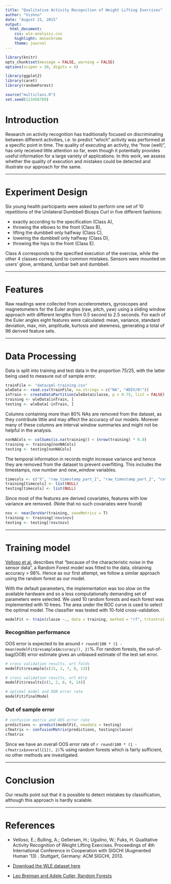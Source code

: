 ```yaml
---
title: "Qualitative Activity Recognition of Weight Lifting Exercises"
author: "Vishnu"
date: "August 21, 2015"
output: 
  html_document:
    css: wle-analysis.css
    highlight: monochrome
    theme: journal
---
```


```r
library(knitr)
opts_chunk$set(message = FALSE, warning = FALSE)
options(scipen = 10, digits = 4)
```


```r
library(ggplot2)
library(caret)
library(randomForest)

source("multiclass.R")
set.seed(123456789)
```

Introduction
===============

Research on activity recognition has traditionally focused on discriminating between different activities, i.e. to predict "which" activity was performed at a specific point in time. The quality of executing an activity, the "how (well)", has only received little attention so far, even though it potentially provides useful information for a large variety of applications. In this work, we assess whether the quality of execution and mistakes could be detected and illustrate our approach for the same. 


***


Experiment Design
====================

Six young health participants were asked to perform one set of 10 repetitions of the Unilateral Dumbbell Biceps Curl in five different fashions:  

* exactly according to the specification (Class A), 
* throwing the elbows to the front (Class B), 
* lifting the dumbbell only halfway (Class C), 
* lowering the dumbbell only halfway (Class D),
* throwing the hips to the front (Class E).  

Class A corresponds to the specified execution of the exercise, while the other 4 classes correspond to common mistakes. Sensors were mounted on users’ glove, armband, lumbar belt and dumbbell.


***


Features
===========

Raw readings were collected from accelerometers, gyroscopes and magnetometers for the Euler angles (raw, pitch, yaw) using a sliding window approach with different lengths from 0.5 second to 2.5 seconds. For each of the Euler angles eight features were calculated: mean, variance, standard deviation, max, min, amplitude, kurtosis and skewness, generating a total of 96 derived feature sets. 


***


Data Processing
==================

Data is split into training and test data in the proportion 75/25, with the latter being used to measure out of sample error.  

```r
trainFile <- "data/pml-training.csv"
wleData <- read.csv(trainFile, na.strings = c("NA", "#DIV/0!"))
inTrain <- createDataPartition(wleData$classe, p = 0.75, list = FALSE)
training <- wleData[inTrain, ]
testing <- wleData[-inTrain, ]
```

Columns containing more than 80% NAs are removed from the dataset, as they contribute little and may affect the accuracy of our models. Morever many of these columns are interval window summaries and might not be helpful in the analysis.

```r
nonNACols <- colSums(is.na(training)) < (nrow(training) * 0.8)
training <- training[nonNACols]
testing <- testing[nonNACols]
```

The temporal information in records might increase variance and hence they are removed from the dataset to prevent overfitting. This includes the timestamps, row number and *new_window* variables.

```r
timecols <- c("X", "raw_timestamp_part_1", "raw_timestamp_part_2", "cvtd_timestamp", "new_window")
training[timecols] <- list(NULL)
testing[timecols] <- list(NULL)
```

Since most of the features are derived covariates, features with low variance are removed. (Note that no such covariates were found)

```r
nsv <- nearZeroVar(training, saveMetrics = T)
training <- training[!nsv$nzv]
testing <- testing[!nsv$nzv]
```


***


Training model
=================

[Velloso et al.][1] describes that "because of the characteristic noise in the sensor data", a Random Forest model was fitted to the data, obtaining accuracy > 98%. Hence as our first attempt, we follow a similar approach using the random forest as our model.  

With the default parameters, the implementation was too slow on the available hardware and so a less computationally demanding set of parameters were selected. We used 10 random forests and each forest was implemented with 10 trees. The area under the ROC curve is used to select the optimal model. The classifier was tested with 10-fold cross-validation.

```r
modelFit <- train(classe ~., data = training, method = "rf", trControl = trainControl(method = "cv", number = 10, summaryFunction = multiClassSummary, classProbs = TRUE), ntree = 10, metric = "ROC")
```


### Recognition performance

OOS error is expected to be around `r round(100 * (1 - mean(modelFit$resample$Accuracy)), 2)`%. For random forests, the out-of-bag(OOB) error estimate gives an unbiased estimate of the test set error.

```r
# cross validation results, wrt folds
modelFit$resample[c(15, 1, 7, 8, 13)]

# cross validation results, wrt mtry
modelFit$results[c(1, 2, 8, 9, 14)]

# optimal model and OOB error rate
modelFit$finalModel
```


### Out of sample error

```r
# confusion matrix and OOS error rate
predictions <- predict(modelFit, newdata = testing)
cfmatrix <- confusionMatrix(predictions, testing$classe)
cfmatrix
```

Since we have an overall OOS error rate of `r round(100 * (1 - cfmatrix$overall[1]), 2)`% using random forests which is fairly sufficient, no other methods are investigated.


***


Conclusion
=============

Our results point out that it is possible to detect mistakes by classification, although this approach is hardly scalable.


***


References
=============

* Velloso, E.; Bulling, A.; Gellersen, H.; Ugulino, W.; Fuks, H. Qualitative Activity Recognition of Weight Lifting Exercises. Proceedings of 4th International Conference in Cooperation with SIGCHI (Augmented Human '13) . Stuttgart, Germany: ACM SIGCHI, 2013.  

* [Download the WLE dataset here](http://groupware.les.inf.puc-rio.br/static/WLE/WearableComputing_weight_lifting_exercises_biceps_curl_variations.csv)

* [Leo Breiman and Adele Cutler, Random Forests](http://www.stat.berkeley.edu/~breiman/RandomForests/cc_home.htm)


[1]: http://groupware.les.inf.puc-rio.br/public/papers/2013.Velloso.QAR-WLE.pdf









